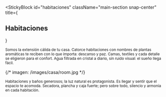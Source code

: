 
<StickyBlock
  id="habitaciones"
  className="main-section snap-center"
  title={<Reveal preset="left" distance={36}><h2 className="text-2xl md:text-4xl font-semibold">Habitaciones</h2></Reveal>}
>
  <Sub id="esencia" preset="blur-up">
    Somos la extensión cálida de tu casa. Catorce habitaciones con nombres de plantas aromáticas
    te reciben con lo que importa: descanso y paz.
  </Sub>

  <Sub id="confort_detalle" preset="up">
    Camas, textiles y cada detalle se eligieron para el confort. Agua filtrada en cristal a diario,
    sin ruido visual: el sueño llega fácil.
  </Sub>

  {/* imagen: /images/casa/room.jpg */}
  <ParallaxImage
    src="/images/casa/room.jpg"
    alt="Habitación — luz, orden y calma"
    heightVh={48}
    speed={0.24}
  />

  <Sub id="amplitud_luz" preset="left">
    Habitaciones y baños generosos; la luz natural es protagonista.
    Es llegar y sentir que el espacio te acomoda.
  </Sub>

  <Sub id="paz_silencio" preset="fade">
    Secadora, plancha y caja fuerte; pero sobre todo, silencio y armonía en cada habitación.
  </Sub>
</StickyBlock>
